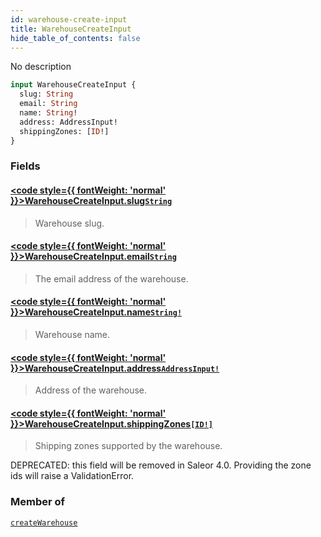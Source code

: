 ```yaml
---
id: warehouse-create-input
title: WarehouseCreateInput
hide_table_of_contents: false
---
```








No description

```graphql
input WarehouseCreateInput {
  slug: String
  email: String
  name: String!
  address: AddressInput!
  shippingZones: [ID!]
}
```


### Fields

#### [<code style={{ fontWeight: 'normal' }}>WarehouseCreateInput.<b>slug</b></code>](#)<Bullet />[`String`](../../../developer/api-reference/scalars/string) <Badge class="secondary" text="scalar"/>
> Warehouse slug.
> 

#### [<code style={{ fontWeight: 'normal' }}>WarehouseCreateInput.<b>email</b></code>](#)<Bullet />[`String`](../../../developer/api-reference/scalars/string) <Badge class="secondary" text="scalar"/>
> The email address of the warehouse.
> 

#### [<code style={{ fontWeight: 'normal' }}>WarehouseCreateInput.<b>name</b></code>](#)<Bullet />[`String!`](../../../developer/api-reference/scalars/string) <Badge class="secondary" text="non-null"/> <Badge class="secondary" text="scalar"/>
> Warehouse name.
> 

#### [<code style={{ fontWeight: 'normal' }}>WarehouseCreateInput.<b>address</b></code>](#)<Bullet />[`AddressInput!`](../../../developer/api-reference/inputs/address-input) <Badge class="secondary" text="non-null"/> <Badge class="secondary" text="input"/>
> Address of the warehouse.
> 

#### [<code style={{ fontWeight: 'normal' }}>WarehouseCreateInput.<b>shippingZones</b></code>](#)<Bullet />[`[ID!]`](../../../developer/api-reference/scalars/id) <Badge class="secondary" text="list"/> <Badge class="secondary" text="scalar"/>
> Shipping zones supported by the warehouse.

DEPRECATED: this field will be removed in Saleor 4.0. Providing the zone ids will raise a ValidationError.
> 



### Member of

[`createWarehouse`](../../../developer/api-reference/mutations/create-warehouse)  <Badge class="secondary" text="mutation"/>



